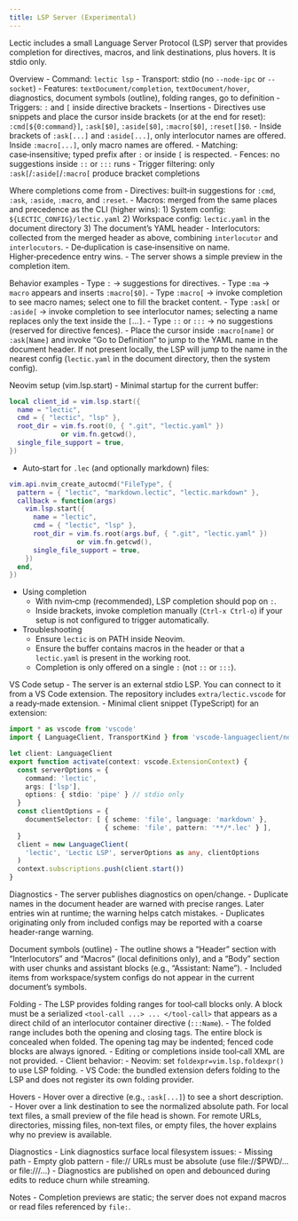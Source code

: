 ```yaml
---
title: LSP Server (Experimental)
---
```


Lectic includes a small Language Server Protocol (LSP) server that
provides completion for directives, macros, and link destinations, plus
hovers. It is stdio only.

Overview
- Command: `lectic lsp`
- Transport: stdio (no `--node-ipc` or `--socket`)
- Features: `textDocument/completion`, `textDocument/hover`,
  diagnostics, document symbols (outline), folding ranges,
  go to definition
- Triggers: `:` and `[` inside directive brackets
- Insertions
  - Directives use snippets and place the cursor inside brackets (or at
    the end for reset):
    `:cmd[${0:command}]`, `:ask[$0]`,
    `:aside[$0]`, `:macro[$0]`, `:reset[]$0`.
  - Inside brackets of `:ask[...]` and `:aside[...]`, only interlocutor
    names are offered. Inside `:macro[...]`, only macro names are
    offered.
- Matching: case‑insensitive; typed prefix after `:` or inside `[` is
  respected.
- Fences: no suggestions inside `::` or `:::` runs
- Trigger filtering: only `:ask[`/`:aside[`/`:macro[` produce bracket
  completions

Where completions come from
- Directives: built‑in suggestions for `:cmd`, `:ask`, `:aside`,
  `:macro`, and `:reset`.
- Macros: merged from the same places and precedence as the CLI (higher
  wins):
  1) System config: `${LECTIC_CONFIG}/lectic.yaml`
  2) Workspace config: `lectic.yaml` in the document directory
  3) The document’s YAML header
- Interlocutors: collected from the merged header as above, combining
  `interlocutor` and `interlocutors`.
- De‑duplication is case‑insensitive on name. Higher‑precedence entry
  wins.
- The server shows a simple preview in the completion item.

Behavior examples
- Type `:` → suggestions for directives.
- Type `:ma` → `macro` appears and inserts `:macro[$0]`.
- Type `:macro[` → invoke completion to see macro names; select one to
  fill the bracket content.
- Type `:ask[` or `:aside[` → invoke completion to see interlocutor
  names; selecting a name replaces only the text inside the `[`...`]`.
- Type `::` or `:::` → no suggestions (reserved for directive fences).
- Place the cursor inside `:macro[name]` or `:ask[Name]` and invoke
  “Go to Definition” to jump to the YAML name in the document header.
  If not present locally, the LSP will jump to the name in the nearest
  config (`lectic.yaml` in the document directory, then the system
  config).

Neovim setup (vim.lsp.start)
- Minimal startup for the current buffer:

```lua
local client_id = vim.lsp.start({
  name = "lectic",
  cmd = { "lectic", "lsp" },
  root_dir = vim.fs.root(0, { ".git", "lectic.yaml" })
             or vim.fn.getcwd(),
  single_file_support = true,
})
```

- Auto‑start for `.lec` (and optionally markdown) files:

```lua
vim.api.nvim_create_autocmd("FileType", {
  pattern = { "lectic", "markdown.lectic", "lectic.markdown" },
  callback = function(args)
    vim.lsp.start({
      name = "lectic",
      cmd = { "lectic", "lsp" },
      root_dir = vim.fs.root(args.buf, { ".git", "lectic.yaml" })
                 or vim.fn.getcwd(),
      single_file_support = true,
    })
  end,
})
```

- Using completion
  - With nvim‑cmp (recommended), LSP completion should pop on `:`.
  - Inside brackets, invoke completion manually (`Ctrl‑x Ctrl‑o`) if your
    setup is not configured to trigger automatically.

- Troubleshooting
  - Ensure `lectic` is on PATH inside Neovim.
  - Ensure the buffer contains macros in the header or that a
    `lectic.yaml` is present in the working root.
  - Completion is only offered on a single `:` (not `::` or `:::`).

VS Code setup
- The server is an external stdio LSP. You can connect to it from a
  VS Code extension. The repository includes `extra/lectic.vscode` for a
  ready‑made extension.
- Minimal client snippet (TypeScript) for an extension:

```ts
import * as vscode from 'vscode'
import { LanguageClient, TransportKind } from 'vscode-languageclient/node'

let client: LanguageClient
export function activate(context: vscode.ExtensionContext) {
  const serverOptions = {
    command: 'lectic',
    args: ['lsp'],
    options: { stdio: 'pipe' } // stdio only
  }
  const clientOptions = {
    documentSelector: [ { scheme: 'file', language: 'markdown' },
                        { scheme: 'file', pattern: '**/*.lec' } ],
  }
  client = new LanguageClient(
    'lectic', 'Lectic LSP', serverOptions as any, clientOptions
  )
  context.subscriptions.push(client.start())
}
```

Diagnostics
- The server publishes diagnostics on open/change.
- Duplicate names in the document header are warned with precise ranges.
  Later entries win at runtime; the warning helps catch mistakes.
- Duplicates originating only from included configs may be reported with
  a coarse header-range warning.

Document symbols (outline)
- The outline shows a "Header" section with "Interlocutors" and
  "Macros" (local definitions only), and a "Body" section with user
  chunks and assistant blocks (e.g., "Assistant: Name").
- Included items from workspace/system configs do not appear in the
  current document’s symbols.

Folding
- The LSP provides folding ranges for tool‑call blocks only. A block
  must be a serialized `<tool-call ...> ... </tool-call>` that appears
  as a direct child of an interlocutor container directive (`:::Name`).
- The folded range includes both the opening and closing tags. The
  entire block is concealed when folded. The opening tag may be
  indented; fenced code blocks are always ignored.
- Editing or completions inside tool‑call XML are not provided.
- Client behavior:
  - Neovim: set `foldexpr=vim.lsp.foldexpr()` to use LSP folding.
  - VS Code: the bundled extension defers folding to the LSP and does
    not register its own folding provider.

Hovers
- Hover over a directive (e.g., `:ask[...]`) to see a short description.
- Hover over a link destination to see the normalized absolute path. For
  local text files, a small preview of the file head is shown. For
  remote URLs, directories, missing files, non‑text files, or empty
  files, the hover explains why no preview is available.

Diagnostics
- Link diagnostics surface local filesystem issues:
  - Missing path
  - Empty glob pattern
  - file:// URLs must be absolute (use file://$PWD/... or file:///...)
- Diagnostics are published on open and debounced during edits to reduce
  churn while streaming.

Notes
- Completion previews are static; the server does not expand macros or
  read files referenced by `file:`.
